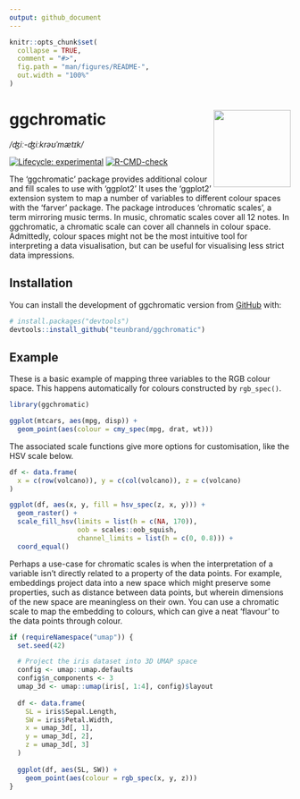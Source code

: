 ```yaml
---
output: github_document
---
```


<!-- README.md is generated from README.Rmd. Please edit that file -->

```r
knitr::opts_chunk$set(
  collapse = TRUE,
  comment = "#>",
  fig.path = "man/figures/README-",
  out.width = "100%"
)
```

# ggchromatic <img src='man/figures/logo.png' align="right" height="138" />

*/ʤiː-ʤiːkrəʊˈmætɪk/*

<!-- badges: start -->
[![Lifecycle: experimental](https://img.shields.io/badge/lifecycle-experimental-orange.svg)](https://www.tidyverse.org/lifecycle/#experimental)
[![R-CMD-check](https://github.com/teunbrand/ggchromatic/workflows/R-CMD-check/badge.svg)](https://github.com/teunbrand/ggchromatic/actions)
<!-- badges: end -->

The 'ggchromatic' package provides additional colour and fill scales to use with 'ggplot2' It uses the 'ggplot2' extension system to map a number of variables to different colour spaces with the 'farver' package. The package introduces 'chromatic scales', a term mirroring music terms. In music, chromatic scales cover all 12 notes. In ggchromatic, a chromatic scale can cover all channels in colour space. Admittedly, colour spaces might not be the most intuitive tool for interpreting a data visualisation, but can be useful for visualising less strict data impressions.

## Installation

You can install the development of ggchromatic version from [GitHub](https://github.com/) with:

``` r
# install.packages("devtools")
devtools::install_github("teunbrand/ggchromatic")
```
## Example

These is a basic example of mapping three variables to the RGB colour space. This happens automatically for colours constructed by `rgb_spec()`.

```r
library(ggchromatic)

ggplot(mtcars, aes(mpg, disp)) +
  geom_point(aes(colour = cmy_spec(mpg, drat, wt)))
```

The associated scale functions give more options for customisation, like the HSV scale below.

```r
df <- data.frame(
  x = c(row(volcano)), y = c(col(volcano)), z = c(volcano)
)

ggplot(df, aes(x, y, fill = hsv_spec(z, x, y))) +
  geom_raster() +
  scale_fill_hsv(limits = list(h = c(NA, 170)),
                 oob = scales::oob_squish,
                 channel_limits = list(h = c(0, 0.8))) +
  coord_equal()
```

Perhaps a use-case for chromatic scales is when the interpretation of a variable isn't directly related to a property of the data points. For example, embeddings project data into a new space which might preserve some properties, such as distance between data points, but wherein dimensions of the new space are meaningless on their own. You can use a chromatic scale to map the embedding to colours, which can give a neat 'flavour' to the data points through colour.

```r
if (requireNamespace("umap")) {
  set.seed(42)

  # Project the iris dataset into 3D UMAP space
  config <- umap::umap.defaults
  config$n_components <- 3
  umap_3d <- umap::umap(iris[, 1:4], config)$layout
  
  df <- data.frame(
    SL = iris$Sepal.Length,
    SW = iris$Petal.Width,
    x = umap_3d[, 1],
    y = umap_3d[, 2],
    z = umap_3d[, 3]
  )
  
  ggplot(df, aes(SL, SW)) +
    geom_point(aes(colour = rgb_spec(x, y, z)))
}
```

